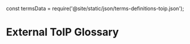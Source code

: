 const termsData = require('@site/static/json/terms-definitions-toip.json');


# External ToIP Glossary

<CreateExternalGlossary termsData={termsData} />

